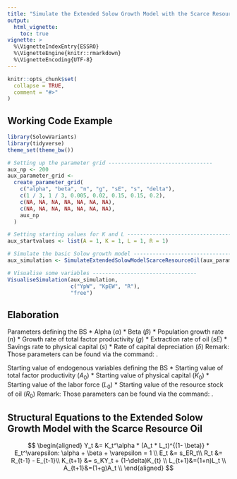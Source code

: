 ```yaml
---
title: "Simulate the Extended Solow Growth Model with the Scarce Resource Oil"
output:
  html_vignette:
    toc: true
vignette: >
  %\VignetteIndexEntry{ESSRO}
  %\VignetteEngine{knitr::rmarkdown}
  %\VignetteEncoding{UTF-8}
---
```


```r
knitr::opts_chunk$set(
  collapse = TRUE,
  comment = "#>"
)
```

## Working Code Example
```r
library(SolowVariants)
library(tidyverse)
theme_set(theme_bw())

# Setting up the parameter grid ---------------------------------
aux_np <- 200
aux_parameter_grid <-
  create_parameter_grid(
    c("alpha", "beta", "n", "g", "sE", "s", "delta"),
    c(1 / 3, 1 / 3, 0.005, 0.02, 0.15, 0.15, 0.2),
    c(NA, NA, NA, NA, NA, NA, NA),
    c(NA, NA, NA, NA, NA, NA, NA),
    aux_np
  )

# Setting starting values for K and L ---------------------------------
aux_startvalues <- list(A = 1, K = 1, L = 1, R = 1)

# Simulate the basic Solow growth model ---------------------------------
aux_simulation <- SimulateExtendedSolowModelScarceResourceOil(aux_parameter_grid, aux_np,aux_startvalues)

# Visualise some variables ---------------------------------
VisualiseSimulation(aux_simulation,
                    c("YpW", "KpEW", "R"), 
                    "free")

```

## Elaboration
Parameters defining the BS
  * Alpha ($\alpha$)
  * Beta ($\beta$)
  * Population growth rate ($n$)
  * Growth rate of total factor productivity ($g$)
  * Extraction rate of oil ($sE$)
  * Savings rate to physical capital ($s$)
  * Rate of capital depreciation ($\delta$)
Remark: Those parameters can be found via the command: \code{getRequiredParams("ESSRO")}.

Starting value of endogenous variables defining the BS
  * Starting value of total factor productivity ($A_0$)
  * Starting value of physical capital ($K_0$)
  * Starting value of the labor force ($L_0$)
  * Starting value of the resource stock of oil ($R_0$)
Remark: Those parameters can be found via the command: \code{getRequiredStartingValues("ESSRO")}.

## Structural Equations to the Extended Solow Growth Model with the Scarce Resource Oil
$$
\begin{aligned}
Y_t &= K_t^\alpha  * (A_t * L_t)^{(1- \beta)} * E_t^\varepsilon: \alpha + \beta + \varepsilon = 1 \\
E_t &= s_ER_t\\
R_t &= R_{t-1} - E_{t-1}\\
K_{t+1} &= s_KY_t + (1-\delta)K_{t} \\
L_{t+1}&=(1+n)L_t \\
A_{t+1}&=(1+g)A_t \\
\end{aligned}
$$
